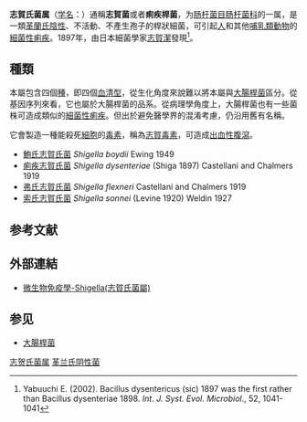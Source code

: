 {{AutoTaxobox
| image = Shigella_stool.jpg
| image_caption = [[顯微鏡|顯微鏡]]下[[糞便|糞便]]樣品中的志賀氏菌
| taxon = Shigella
| authority = Castellani and Chalmers 1919
| type species = [[痢疾志賀氏菌|痢疾志賀氏菌]]<br>''Shigella dysenteriae''
| type species authority = ([[志贺洁|Shiga]] 1897) [[Castellani|Castellani]] & [[Chalmers|Chalmers]] 1919
| subdivision = 
* [[鮑氏志賀氏菌|鮑氏志賀氏菌]] ''S. boydii''
* [[痢疾志賀氏菌|痢疾志賀氏菌]] ''S. dysenteriae''
* [[弗氏志賀氏菌|弗氏志賀氏菌]] ''S. flexneri''
* [[索氏志賀氏菌|索氏志賀氏菌]] ''S. sonnei''
| subdivision_ranks = 種
}}

'''志賀氏菌属'''（[[学名|学名]]：{{lang|la|''Shigella''}}）通稱'''志賀菌'''或者'''痢疾桿菌'''，为[[肠杆菌目|肠杆菌目]][[肠杆菌科|肠杆菌科]]的一属，是一類[[革蘭氏陰性菌|革蘭氏陰性]]、不活動、不產生孢子的桿狀細菌，可引起[[人|人]]和其他[[哺乳類動物|哺乳類動物]]的[[細菌性痢疾|細菌性痢疾]]。1897年，由日本細菌學家[[志賀潔|志賀潔]]發現<ref>Yabuuchi E. (2002). Bacillus dysentericus (sic) 1897 was the first rather than Bacillus dysenteriae 1898. ''Int. J. Syst. Evol. Microbiol''., 52, 1041-1041</ref>。

==種類==
本屬包含四個[[種_(生物)|種]]，即四個[[血清型|血清型]]，從生化角度來說難以將本屬與[[大腸桿菌|大腸桿菌]]區分。從基因序列來看，它也屬於大腸桿菌的品系。從病理學角度上，大腸桿菌也有一些菌株可造成類似的[[細菌性痢疾|細菌性痢疾]]。但出於避免醫學界的混淆考慮，仍沿用舊有名稱。

它會製造一種能殺死[[細胞|細胞]]的[[毒素|毒素]]，稱為[[志賀毒素|志賀毒素]]，可造成[[出血性腹瀉|出血性腹瀉]]。

* [[鮑氏志賀氏菌|鮑氏志賀氏菌]] ''Shigella boydii'' Ewing 1949
* [[痢疾志賀氏菌|痢疾志賀氏菌]] ''Shigella dysenteriae'' (Shiga 1897) Castellani and Chalmers 1919
* [[弗氏志賀氏菌|弗氏志賀氏菌]] ''Shigella flexneri'' Castellani and Chalmers 1919
* [[索氏志賀氏菌|索氏志賀氏菌]] ''Shigella sonnei'' (Levine 1920) Weldin 1927


== 参考文献 ==
{{Reflist}}

== 外部連結 ==
* [http://smallcollation.blogspot.com/2013/01/shigella.html 微生物免疫學-Shigella(志賀氏菌屬)] {{Wayback|url=http://smallcollation.blogspot.com/2013/01/shigella.html |date=20191130175230 }}

== 参见 ==
* [[大腸桿菌|大腸桿菌]] 
{{Taxonbar|from=Q131029}}
[[Category:志贺氏菌属|]]
[[Category:革兰氏阴性菌|]]
